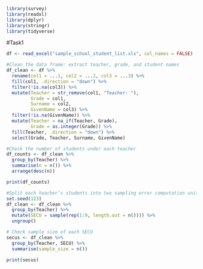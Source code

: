 
```{r}
library(survey)
library(readxl)
library(dplyr)
library(stringr)
library(tidyverse)

```


#Task1

```{r}

df <- read_excel("sample_school_student_list.xls", col_names = FALSE)

#Clean the data frame: extract teacher, grade, and student names
df_clean <- df %>%
  rename(col1 = ...1, col2 = ...2, col3 = ...3) %>%
  fill(col1, .direction = "down") %>%
  filter(!is.na(col3)) %>%
  mutate(Teacher = str_remove(col1, "Teacher: "),
         Grade = col1,
         Surname = col2,
         GivenName = col3) %>%
  filter(!is.na(GivenName)) %>%
  mutate(Teacher = na_if(Teacher, Grade),
         Grade = as.integer(Grade)) %>%
  fill(Teacher, .direction = "down") %>%
  select(Grade, Teacher, Surname, GivenName)

#Check the number of students under each teacher
df_counts <- df_clean %>%
  group_by(Teacher) %>%
  summarise(n = n()) %>%
  arrange(desc(n))

print(df_counts)

#Split each teacher’s students into two sampling error computation units (SECUs)
set.seed(123)
df_clean <- df_clean %>%
  group_by(Teacher) %>%
  mutate(SECU = sample(rep(1:9, length.out = n()))) %>%
  ungroup()

# Check sample size of each SECU
secus <- df_clean %>%
  group_by(Teacher, SECU) %>%
  summarise(sample_size = n())

print(secus)
```

